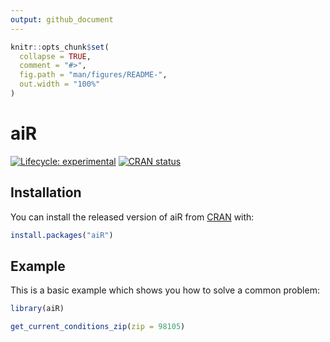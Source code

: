 ```yaml
---
output: github_document
---
```


<!-- README.md is generated from README.Rmd. Please edit that file -->

```r
knitr::opts_chunk$set(
  collapse = TRUE,
  comment = "#>",
  fig.path = "man/figures/README-",
  out.width = "100%"
)
```

# aiR

<!-- badges: start -->
[![Lifecycle: experimental](https://img.shields.io/badge/lifecycle-experimental-orange.svg)](https://www.tidyverse.org/lifecycle/#experimental)
[![CRAN status](https://www.r-pkg.org/badges/version/aiR)](https://CRAN.R-project.org/package=aiR)
<!-- badges: end -->


## Installation

You can install the released version of aiR from [CRAN](https://CRAN.R-project.org) with:

``` r
install.packages("aiR")
```

## Example

This is a basic example which shows you how to solve a common problem:

```r
library(aiR)

get_current_conditions_zip(zip = 98105)
```
